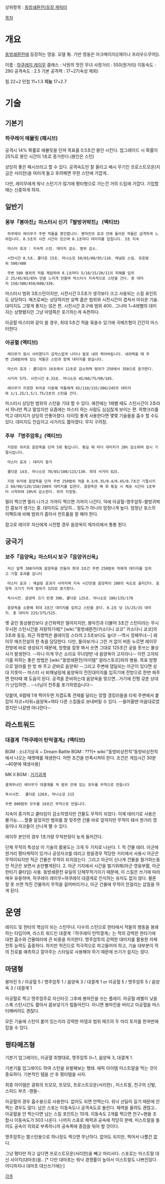 상위항목 : [[동방쇄환전/등장 캐릭터]]

[[목차]]
= 개요 =

[[동방쇄환전]]에 등장하는 영웅.  모델 有. 기반 영웅은 아크메이지([제이나 프라우드무어]).

이름 : [[하쿠레이 레이무]]
클래스 : 낙원의 멋진 무녀
사정거리 : 550(원거리)
이동속도 : 290
공격속도 : 2.5
기본 공격력 : 17~27(속성 제외)

힘 22+2
민첩 11+1.3
'''지능''' 17+2.7

= 기술 =

== 기본기 ==

=== 하쿠레이 애뮬릿 (패시브) ===

공격시 14% 확률로 애뮬릿을 던져 목표를 0.5초간 봉인 시킨다.
업그레이드 시 확률이 25%로 봉인 시간이 1초로 증가한다.(봉인은 스턴)

상당히 좋은 패시브라고 할 수 있다. 공격속도만 잘 올리고 배시 무기인 프로스트모운(지금은 서리한)을 여러개 들고 후려패면 무한 스턴에 가깝게..

다만, 레이무에게 워낙 스턴기가 많기에 평타형으로 가는건 거의 드립에 가깝다. 기업할때는 신중하게 하자.


== 일반기 ==


=== 몽부『봉마진』마스터시 신기『팔방귀박진』 (액티브) ===

  하쿠레이 레이무가 주변 적들을 봉인합니다. 봉마진의 효과 안에 들어온 적들은 급격하게 느려집니다. 0.5초의 시전 시간이 있으며 0.1초마다 대미지를 입힙니다. 3초 지속

  마스터 효과 : 지속적 스턴. 대미지 감소. 범위 감소.

  시전시간 0.5초. 쿨다운 15초. 마나소모 50/65/80/95/110. 채널링 스킬. 유효범위 500/400

  주변 500 범위의 적을 제압하여 0.1초마다 5/10/15/20/11의 피해를 입히고 25/45/65/85% 만큼 느리게 만들며 마스터시 지속적으로 스턴을 건다. 총 대미지 150/300/450/600/330.


마스터시 범위 3초스턴이지만, 시전시간 0.5초가 생각보다 크고 사용되는 스킬 포인트도 상당하다. 메즈로써는 상당하지만 살짝 좁은 범위와 시전시간이 겹쳐서 아쉬운 기술. 대미지도 그렇게 좋지는 않은 편. 시전시간 호구에 범위 400.. 그나마 1~4레벨의 대미지는 상향됐지만 그냥 마댐쪽은 포기하는게 속편하다.

아공혈 마스터와 같이 쓸 경우, 최대 5초간 적을 묶을수 있기에 극매즈형이 간간히 마스터한다.


=== 아공혈 (액티브) ===

  레이무가 잠시 사라졌다가 갑작스럽게 나타나 발로 내려 찍어버립니다. 내려찍을 때 주변 250범위에 있는 적들은 스턴과 함께 대미지를 받습니다.

  마스터 효과 : 쿨다운이 16초에서 12초로 감소하며 범위가 250에서 350으로 증가한다.

  사거리 575. 시전시간 0.33초. 마나소모 45/60/75/90/105.

  레이무가 지정한 위치로 이동해 적들에게 65/110/155/200/245의 대미지와 1/1.25/1.5/1.75/2초의 스턴을 건다.

마스터시 상당한 범위의 스턴을 기대 할 수 있다. 예전에는 1레벨 때도 스턴시간이 2초라서 하나만 찍고 말았지만 요즘에는 마스터 하는 사람도 심심찮게 보이는 편. 하향크리를 먹고 대미지가 상당히 안좋아졌다. 타이밍 좋게 사용한다면 몇몇 기술들을 흡수 할 수도 있다. 대미지도 안습이고 사거리도 짧아졌다. 무지 구려짐.


=== 주부 『명주암투』(액티브) ===

  지정된 위치로 음양옥을 던져 5회 튕깁니다. 튕길 때 마다 대미지가 20% 감소하며 잠시 기절시킵니다.

  마스터 효과 : 대미지 증가

  쿨다운 14초. 마나소모 70/85/100/115/130. 최대 사거리 825.

  지정 위치에 음양옥을 던져 주변 250범위 적을 0.3/0.35/0.4/0.45/0.7초간 기절시키고 60/90/120/150/200의 대미지를 입힌다. 음양옥은 매 회 튕길 시 체공 시간이 1초부터 시작하여 20%씩 감소한다. 위치 지정형.

멀리 찍으면 멀리 나가고 가까이 찍으면 가까이 나간다.
덕에 아공혈-명주암투-팔방귀박진 콤보가 생기는 중. 
대미지도 상당히... 정도가 아니라 엄청나게 높다.
엄청난 포스의 이펙트에 비해 범위가 좁아서 컨트롤을 잘 해야 한다.

참고로 레이무 자신에게 시전할 경우 음양옥이 제자리에서 통통 튄다.


== 궁극기 ==

=== 보주『음양옥』마스터시 보구『음양귀신옥』 ===

  자신 앞쪽 300거리에 음양옥을 만들어 최대 3초간 주변 250범위 적에게 대미지를 입히고 기절 효과를 겁니다

  마스터 효과 : 채널링 효과가 사라지며 지속 시간만큼 음양옥이 200의 속도로 굴러간다. 음양옥 크기가 커져 범위가 325로 증가한다.

  즉시시전. 음양옥 크기 반경 300, 쿨다운 125초. 마나소모 100/135/170

  음양옥을 소환해 최대 3초간 대미지를 입히고 스턴을 준다. 0.2초 당 15/25/35 대미지. 총 대미지 225/375/525.

옛 궁인 몽상봉인보다 순간화력은 떨어지지만, 봉마진과 더불어 3초간 스턴이라는 무시무시한 스턴시간을 자랑하기에[* [wiki:"동방쇄환전/카소다니 쿄코" 카소다니 쿄코]의 3초와 동등, 최근 하향먹은 블레이징 스타의 2.5초보다도 높다! --역시 깡패무녀--] 레이무 매즈전설의 한 축을 담당한다. 다만, 돌아보거나 그런 거 없이 버튼 누르면 레이무 전방에 바로 생성되기 때문에, 방향을 잘못 봐서 쏘면 그대로 125초간 궁을 못쓰는 불상사가 발생한다. --아니 이게 무슨 소리요 무녀양반 내 음양옥이 고자라니-- 이런 고자되기를 피하는 좋은 방법은 [wiki:"동방쇄환전/아이템" 알라스토르]와의 병용. 목표 방향으로 알라를 한 방 쏴 주고 곧바로 음양옥! --그리고 주변에 댐딜되는 아군이 있다면 상대 지못미--
마스터 시 비채널링에 음양옥이 전진대미지를 입히기에 전방으로 한번 쏴주면 한타때 꽤 도움이 된다. 공격을 준비하는데 음양옥을 맞으면...거기에 진형 갖춘 상대가 난입하면... --너님이 전투를 포기하였습니다--

덧붙여, 6렙때 1개 찍어두면 지겹도록 견제를 달리는 망할 갱킹러들을 타워 주변에서 붙잡아 자코+타워+음양옥+여타 다른 스킬들로 보내버릴 수 있다. --들어올땐 마음대로였겠지만 나갈땐 아니란다--


== 라스트워드 ==

=== 대결계『하쿠레이 탄막결계』(액티브) ===

BGM : 소녀기상곡 ~ Dream Battle
BGM : ???[* wiki:"동방비상천칙"동방비상천칙 에서 나오는 떼렛떼를 재생한다. 어떤 조건을 만족시켜야 한다. 조건은 게임시간 30분~40분에 재생사용]

MK II BGM : [[기기괴계]]

 결계무녀인 레이무가 대결계를 쳐 범위 안에 있는 모두를 무적으로 만듭니다

 즉시시전.  쿨다운 120초, 마나소모 215

 주변 800범위 모두를 10초간 무적으로 만듭니다.

지속이 증가하고 쿨타임이 감소하였지만 건물도 무적이 되었다. 이제 테러기로 사용은 불가능......할줄 알았지만 범위를 잘 맞추면 건물 바로 앞까지만 무적이 돼서 원거리 영웅이나 자코들이 신나게 팰 수 있다. 

레이무 본인의 경우 1초가량 무적판정이 늦게 들어간다.

단체 무적의 특성상 이 기술의 활용도는 크게 두 가지로 나뉜다.
1. 적 건물 테러. 아군에 원거리 평타캐릭이 있거나 공성자코를 데리고 왔을경우 적당한 거리에서 사용시 아군은 무적이되지만 적군 건물은 무적이 되지않는다. 그리고 아군이 신나게 건물을 철거하는동안 적군은 보면서 손만빨게된다.
2. 아군 기지에서 시간을 벌기위해(아군 영웅부활, 아군 한타기 쿨타임) 사용.
동방쇄환전 유일의 단체무적기이기 때문에, 이 스킬은 쓰기에 따라 매우 유용하며, 하쿠레이 레이무=하쿠레이 대결계로 인식하는 유저도 없지 않다. 물론 잘 못 쓰면 적진 건물까지 무적을 걸어버리거나, 아군 건물에 무적이 안걸리는 삽질을 하게 된다.


= 운영 =

레이드 및 한타의 핵심이 되는 스턴무녀. 다수의 스턴으로 한타에서 적들의 행동을 봉쇄하는 타입이며, 라스트 워드인 대결계『하쿠레이 탄막결계』는 적의 강력한 한타기에 대한 흡수와 건물테러에 큰 비중을 차지한다. 명주암투의 강력한 대미지를 활용한 자체 전투 능력도 출중하다. 하지만 적진으로 적극적으로 파고들어야 하고, 기술 대부분이 적의 진로를 예측하고 깔아주는 스타일로 사용해야 하기 때문에 쓰기가 쉽지는 않다.

== 마댐형 ==
 
봉마진 5 / 아공혈 5 / 명주암투 1 / 음양옥 3 / 대결계 1
or
아공혈 5 / 명주암투 5 / 음양옥 3 / 대결계 1

아공혈로 찍고 명주암주로 자신타깃 그후에 봉마진을 쓰는 플레이.
아공혈 레벨이 낮을스록 스턴시간도 짧아서 콤보넣기가 힘들어진다.
아니면 봉마진을 버리고 아공혈을 마스터해버려도 괜찮다.

모든 기술에 스턴이 붙어 있는지라 강력한 마댐과 범위 메즈의 두 마리 토끼를 한꺼번에 잡을 수 있다.

== 평타메즈형 ==

기본기 업그레이드, 아공혈 취향대로, 명주암투 0~1, 음양옥 3, 대결계 1.

기본기를 업그레이드 하여 스턴을 유발해보는 형태. 에픽 아이템 미스트랄을 먹는 것이 중요하다. 기본적인 템을 산 후 평타템을 사자.

최종 아이템은 광휘의 뜨모모, 뜨모모, 프로스트모운(서리한) , 미스트랄, 천구의 신발, 스피드 부츠 -핸들-.

아공혈의 경우 흡수용으로 사용한다. 없어도 되면 안찍는다. 워낙 선딜이 길기 때문에 안찍는 경우도 많다. 남은 스포는 이동속도나 공격속도로 돌린다. 체력을 올려도 괜찮고..  아공혈을 안 찍는다면 남는 스킬 포인트는 10개. 이동속도 2개를 찍으면 천구+핸들 조합시 이동속도가 503 나온다. 나머지 스포로 체력과 공속에 적당히 분배. 미스트랄을 들어도 공속이 의외로 부족하니까 공속쪽에 중점을 둬야 할 것이다.

명주암투는 짤스턴용으로 하나정도 찍으면 무난하다. 없어도 되지만, 찍어서 나쁠건 없다.


그냥 평타만 하고 싶다면 프로스트모운(서리한)을 빼고 마리사다. 스포로는 미스트랄 대신 사이킥(대마초)을.. [* 다만 대마초는 워낙 경쟁률이 높아서 미스트랄도 나쁘진않다. 어디까지나 대마초 대신쓰기에는]

[[각주]]
